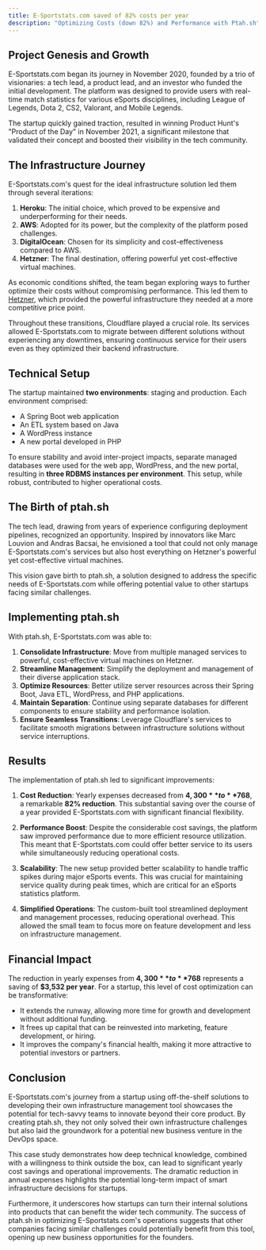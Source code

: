 ```yaml
---
title: E-Sportstats.com saved of 82% costs per year
description: "Optimizing Costs (down 82%) and Performance with Ptah.sh"
---
```


## Project Genesis and Growth

E-Sportstats.com began its journey in November 2020, founded by a trio of visionaries: a tech lead, a product lead, and an investor who funded the initial development. The platform was designed to provide users with real-time match statistics for various eSports disciplines, including League of Legends, Dota 2, CS2, Valorant, and Mobile Legends.

The startup quickly gained traction, resulted in winning Product Hunt's "Product of the Day" in November 2021, a significant milestone that validated their concept and boosted their visibility in the tech community.

## The Infrastructure Journey

E-Sportstats.com's quest for the ideal infrastructure solution led them through several iterations:

1. **Heroku**: The initial choice, which proved to be expensive and underperforming for their needs.
2. **AWS**: Adopted for its power, but the complexity of the platform posed challenges.
3. **DigitalOcean**: Chosen for its simplicity and cost-effectiveness compared to AWS.
4. **Hetzner**: The final destination, offering powerful yet cost-effective virtual machines.

As economic conditions shifted, the team began exploring ways to further optimize their costs without compromising performance. This led them to [Hetzner](https://r.ptah.sh/hetzner), which provided the powerful infrastructure they needed at a more competitive price point.

Throughout these transitions, Cloudflare played a crucial role. Its services allowed E-Sportstats.com to migrate between different solutions without experiencing any downtimes, ensuring continuous service for their users even as they optimized their backend infrastructure.

## Technical Setup

The startup maintained **two environments**: staging and production. Each environment comprised:

- A Spring Boot web application
- An ETL system based on Java
- A WordPress instance
- A new portal developed in PHP

To ensure stability and avoid inter-project impacts, separate managed databases were used for the web app, WordPress, and the new portal, resulting in **three RDBMS instances per environment**. This setup, while robust, contributed to higher operational costs.

## The Birth of ptah.sh

The tech lead, drawing from years of experience configuring deployment pipelines, recognized an opportunity. Inspired by innovators like Marc Louvion and Andras Bacsai, he envisioned a tool that could not only manage E-Sportstats.com's services but also host everything on Hetzner's powerful yet cost-effective virtual machines.

This vision gave birth to ptah.sh, a solution designed to address the specific needs of E-Sportstats.com while offering potential value to other startups facing similar challenges.

## Implementing ptah.sh

With ptah.sh, E-Sportstats.com was able to:

1. **Consolidate Infrastructure**: Move from multiple managed services to powerful, cost-effective virtual machines on Hetzner.
2. **Streamline Management**: Simplify the deployment and management of their diverse application stack.
3. **Optimize Resources**: Better utilize server resources across their Spring Boot, Java ETL, WordPress, and PHP applications.
4. **Maintain Separation**: Continue using separate databases for different components to ensure stability and performance isolation.
5. **Ensure Seamless Transitions**: Leverage Cloudflare's services to facilitate smooth migrations between infrastructure solutions without service interruptions.

## Results

The implementation of ptah.sh led to significant improvements:

1. **Cost Reduction**: Yearly expenses decreased from **$4,300** to **$768**, a remarkable **82% reduction**. This substantial saving over the course of a year provided E-Sportstats.com with significant financial flexibility.

2. **Performance Boost**: Despite the considerable cost savings, the platform saw improved performance due to more efficient resource utilization. This meant that E-Sportstats.com could offer better service to its users while simultaneously reducing operational costs.

3. **Scalability**: The new setup provided better scalability to handle traffic spikes during major eSports events. This was crucial for maintaining service quality during peak times, which are critical for an eSports statistics platform.

4. **Simplified Operations**: The custom-built tool streamlined deployment and management processes, reducing operational overhead. This allowed the small team to focus more on feature development and less on infrastructure management.

## Financial Impact

The reduction in yearly expenses from **$4,300** to **$768** represents a saving of **$3,532 per year**. For a startup, this level of cost optimization can be transformative:

- It extends the runway, allowing more time for growth and development without additional funding.
- It frees up capital that can be reinvested into marketing, feature development, or hiring.
- It improves the company's financial health, making it more attractive to potential investors or partners.

## Conclusion

E-Sportstats.com's journey from a startup using off-the-shelf solutions to developing their own infrastructure management tool showcases the potential for tech-savvy teams to innovate beyond their core product. By creating ptah.sh, they not only solved their own infrastructure challenges but also laid the groundwork for a potential new business venture in the DevOps space.

This case study demonstrates how deep technical knowledge, combined with a willingness to think outside the box, can lead to significant yearly cost savings and operational improvements. The dramatic reduction in annual expenses highlights the potential long-term impact of smart infrastructure decisions for startups.

Furthermore, it underscores how startups can turn their internal solutions into products that can benefit the wider tech community. The success of ptah.sh in optimizing E-Sportstats.com's operations suggests that other companies facing similar challenges could potentially benefit from this tool, opening up new business opportunities for the founders.

<DocsCTA />
